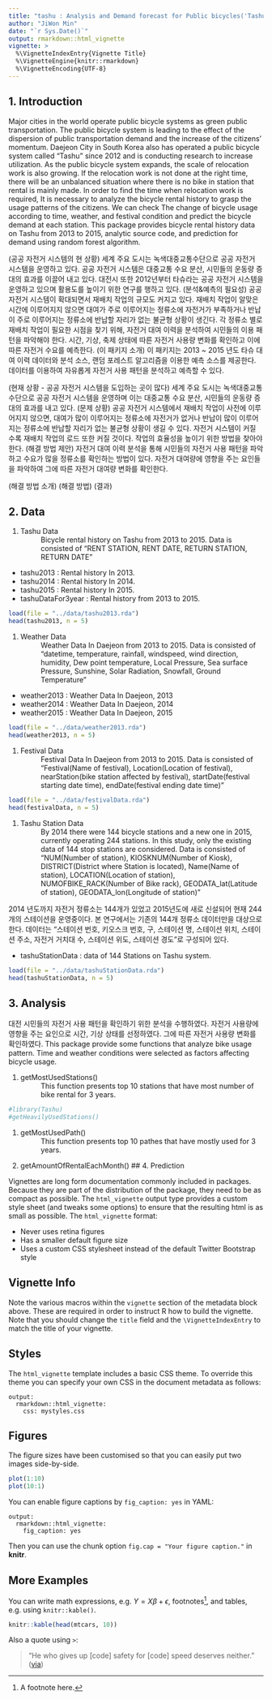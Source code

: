 ```yaml
---
title: "tashu : Analysis and Demand forecast for Public bicycles('Tashu') in Daejeon, South Korea"
author: "JiWon Min"
date: "`r Sys.Date()`"
output: rmarkdown::html_vignette
vignette: >
  %\VignetteIndexEntry{Vignette Title}
  %\VignetteEngine{knitr::rmarkdown}
  %\VignetteEncoding{UTF-8}
---
```

## 1. Introduction
  Major cities in the world operate public bicycle systems as green public transportation. The public bicycle system is leading to the effect of the dispersion of public transportation demand and the increase of the citizens' momentum. Daejeon City in South Korea also has operated a public bicycle system called "Tashu" since 2012 and is conducting research to increase utilization.
  As the public bicycle system expands, the scale of relocation work is also growing. If the relocation work is not done at the right time, there will be an unbalanced situation where there is no bike in station that rental is mainly made. In order to find the time when relocation work is required, It is necessary to analyze the bicycle rental history to grasp the usage patterns of the citizens. We can check The change of bicycle usage according to time, weather, and festival condition and predict the bicycle demand at each station.
  This package provides bicycle rental history data on Tashu from 2013 to 2015, analytic source code, and prediction for demand using random forest algorithm. 
  
 (공공 자전거 시스템의 현 상황)
 세계 주요 도시는 녹색대중교통수단으로 공공 자전거 시스템을 운영하고 있다. 공공 자전거 시스템은 대중교통 수요 분산, 시민들의 운동량 증대의 효과를 이끌어 내고 있다. 대전시 또한 2012년부터 타슈라는 공공 자전거 시스템을 운영하고 있으며 활용도를 높이기 위한 연구를 행하고 있다.
 (분석&예측의 필요성)
 공공 자전거 시스템이 확대되면서 재배치 작업의 규모도 커지고 있다. 재배치 작업이 알맞은 시간에 이루어지지 않으면 대여가 주로 이루어지는 정류소에 자전거가 부족하거나 반납이 주로 이루어지는 정류소에 반납할 자리가 없는 불균형 상황이 생긴다. 각 정류소 별로 재배치 작업이 필요한 시점을 찾기 위해, 자전거 대여 이력을 분석하여 시민들의 이용 패턴을 파악해야 한다. 시간, 기상, 축제 상태에 따른 자전거 사용량 변화를 확인하고 이에 따른 자전거 수요를 예측한다.
 (이 패키지 소개)
 이 패키지는 2013 ~ 2015 년도 타슈 대여 이력 데이터와 분석 소스, 랜덤 포레스트 알고리즘을 이용한 예측 소스를 제공한다. 데이터를 이용하여 자유롭게 자전거 사용 패턴을 분석하고 예측할 수 있다.
 
 (현재 상황 - 공공 자전거 시스템을 도입하는 곳이 많다)
 세계 주요 도시는 녹색대중교통수단으로 공공 자전거 시스템을 운영하며 이는 대중교통 수요 분산, 시민들의 운동량 증대의 효과를 내고 있다.
 (문제 상황)
 공공 자전거 시스템에서 재배치 작업이 사전에 이루어지지 않으면, 대여가 많이 이루어지는 정류소에 자전거가 없거나 반납이 많이 이루어지는 정류소에 반납할 자리가 없는 불균형 상황이 생길 수 있다. 자전거 시스템이 커질 수록 재배치 작업의 로드 또한 커질 것이다. 작업의 효율성을 높이기 위한 방법을 찾아야 한다.
 (해결 방법 제안)
 자전거 대여 이력 분석을 통해 시민들의 자전거 사용 패턴을 파악하고 수요가 많을 정류소를 확인하는 방법이 있다. 자전거 대여량에 영향을 주는 요인들을 파악하여 그에 따른 자전거 대여량 변화를 확인한다.
 
 (해결 방법 소개)
 (해결 방법)
 (결과)

## 2. Data
1.    Tashu Data
: Bicycle rental history on Tashu from 2013 to 2015. Data is consisted of "RENT STATION, RENT DATE, RETURN STATION, RETURN DATE"
* tashu2013 : Rental history In 2013.
* tashu2014 : Rental history In 2014.
* tashu2015 : Rental history In 2015.
* tashuDataFor3year : Rental history from 2013 to 2015.

```r
load(file = "../data/tashu2013.rda")
head(tashu2013, n = 5)
```

1.    Weather Data
: Weather Data In Daejeon from 2013 to 2015. Data is consisted of "datetime, temperature, rainfall, windspeed, wind direction, humidity, Dew point temperature, Local Pressure, Sea surface Pressure, Sunshine, Solar Radiation, Snowfall, Ground Temperature"

* weather2013 : Weather Data In Daejeon, 2013
* weather2014 : Weather Data In Daejeon, 2014
* weather2015 : Weather Data In Daejeon, 2015

```r
load(file = "../data/weather2013.rda")
head(weather2013, n = 5)
```

1.    Festival Data
: Festival Data In Daejeon from 2013 to 2015. Data is consisted of "Festival(Name of festival), Location(Location of festival), nearStation(bike station affected by festival), startDate(festival starting date time), endDate(festival ending date time)"
```r
load(file = "../data/festivalData.rda")
head(festivalData, n = 5)
```

1.    Tashu Station Data
: By 2014 there were 144 bicycle stations and a new one in 2015, currently operating 244 stations. In this study, only the existing data of 144 stop stations are considered. Data is consisted of "NUM(Number of station), KIOSKNUM(Number of Kiosk), DISTRICT(District where Station is located), Name(Name of station), LOCATION(Location of station), NUMOFBIKE_RACK(Number of Bike rack), GEODATA_lat(Latitude of station), GEODATA_lon(Longitude of station)"

2014 년도까지 자전거 정류소는 144개가 있었고 2015년도에 새로 신설되어 현재 244개의 스테이션을 운영중이다. 본 연구에서는 기존의 144개 정류소 데이터만을 대상으로 한다. 데이터는 "스테이션 번호, 키오스크 번호, 구, 스테이션 명, 스테이션 위치, 스테이션 주소, 자전거 거치대 수, 스테이션 위도, 스테이션 경도"로 구성되어 있다.

* tashuStationData : data of 144 Stations on Tashu system. 
```r
load(file = "../data/tashuStationData.rda")
head(tashuStationData, n = 5)
```


## 3. Analysis

대전 시민들의 자전거 사용 패턴을 확인하기 위한 분석을 수행하였다. 자전거 사용량에 영향을 주는 요인으로 시간, 기상 상태를 선정하였다. 그에 따른 자전거 사용량 변화를 확인하였다.
This package provide some functions that analyze bike usage pattern. Time and weather conditions were selected as factors affecting bicycle usage.

1.    getMostUsedStations()
: This function presents top 10 stations that have most number of bike rental for 3 years.

```r
#library(Tashu)
#getHeavilyUsedStations()
```

1.    getMostUsedPath()
: This function presents top 10 pathes that have mostly used for 3 years.

1.    getAmountOfRentalEachMonth()
## 4. Prediction


Vignettes are long form documentation commonly included in packages. Because they are part of the distribution of the package, they need to be as compact as possible. The `html_vignette` output type provides a custom style sheet (and tweaks some options) to ensure that the resulting html is as small as possible. The `html_vignette` format:

- Never uses retina figures
- Has a smaller default figure size
- Uses a custom CSS stylesheet instead of the default Twitter Bootstrap style

## Vignette Info

Note the various macros within the `vignette` section of the metadata block above. These are required in order to instruct R how to build the vignette. Note that you should change the `title` field and the `\VignetteIndexEntry` to match the title of your vignette.

## Styles

The `html_vignette` template includes a basic CSS theme. To override this theme you can specify your own CSS in the document metadata as follows:

    output: 
      rmarkdown::html_vignette:
        css: mystyles.css

## Figures

The figure sizes have been customised so that you can easily put two images side-by-side. 

```r
plot(1:10)
plot(10:1)
```

You can enable figure captions by `fig_caption: yes` in YAML:

    output:
      rmarkdown::html_vignette:
        fig_caption: yes

Then you can use the chunk option `fig.cap = "Your figure caption."` in **knitr**.

## More Examples

You can write math expressions, e.g. $Y = X\beta + \epsilon$, footnotes^[A footnote here.], and tables, e.g. using `knitr::kable()`.

```r
knitr::kable(head(mtcars, 10))
```

Also a quote using `>`:

> "He who gives up [code] safety for [code] speed deserves neither."
([via](https://twitter.com/hadleywickham/status/504368538874703872))

